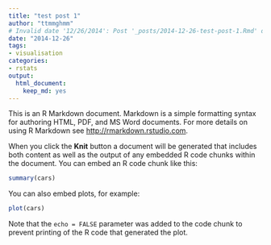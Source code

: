 ```yaml
---
title: "test post 1"
author: "ttmmghmm"
# Invalid date '12/26/2014': Post '_posts/2014-12-26-test-post-1.Rmd' does not have a valid date in the YAML front matter.
date: "2014-12-26"
tags:
- visualisation
categories:
- rstats
output:
  html_document:
    keep_md: yes
---
```


This is an R Markdown document. Markdown is a simple formatting syntax for authoring HTML, PDF, and MS Word documents. For more details on using R Markdown see <http://rmarkdown.rstudio.com>.

When you click the **Knit** button a document will be generated that includes both content as well as the output of any embedded R code chunks within the document. You can embed an R code chunk like this:

```r
summary(cars)
```

You can also embed plots, for example:

```r
plot(cars)
```

Note that the `echo = FALSE` parameter was added to the code chunk to prevent printing of the R code that generated the plot.
